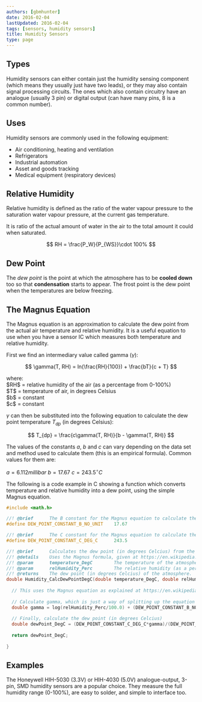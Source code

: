 ```yaml
---
authors: [gbmhunter]
date: 2016-02-04
lastUpdated: 2016-02-04
tags: [sensors, humidity sensors]
title: Humidity Sensors
type: page
---
```


## Types

Humidity sensors can either contain just the humidity sensing component (which means they usually just have two leads), or they may also contain signal processing circuits. The ones which also contain circuitry have an analogue (usually 3 pin) or digital output (can have many pins, 8 is a common number).

## Uses

Humidity sensors are commonly used in the following equipment:

* Air conditioning, heating and ventilation
* Refrigerators
* Industrial automation
* Asset and goods tracking
* Medical equipment (respiratory devices)

## Relative Humidity

Relative humidity is defined as the ratio of the water vapour pressure to the saturation water vapour pressure, at the current gas temperature.

It is ratio of the actual amount of water in the air to the total amount it could when saturated.

$$ RH = \frac{P_W}{P_{WS}}\cdot 100% $$

## Dew Point

The _dew point_ is the point at which the atmosphere has to be **cooled down** too so that **condensation** starts to appear. The frost point is the dew point when the temperatures are below freezing.

## The Magnus Equation

The Magnus equation is an approximation to calculate the dew point from the actual air temperature and relative humidity. It is a useful equation to use when you have a sensor IC which measures both temperature and relative humidity.

First we find an intermediary value called gamma ($\gamma$):

$$ \gamma(T, RH) = ln(\frac{RH}{100}) + \frac{bT}{c + T} $$

<p className="centered">    where:<br/>
    $RH$ = relative humidity of the air (as a percentage from 0-100%)<br/>
    $T$ = temperature of air, in degrees Celsius<br/>
    $b$ = constant<br/>
    $c$ = constant<br/></p>

$\gamma$ can then be substituted into the following equation to calculate the dew point temperature $T_{dp}$ (in degrees Celsius):

$$ T_{dp} = \frac{c\gamma(T, RH)}{b - \gamma(T, RH)} $$

The values of the constants $a$, $b$ and $c$ can vary depending on the data set and method used to calculate them (this is an empirical formula). Common values for them are:

$a = 6.112millibar$
$b = 17.67$
$c = 243.5^{\circ}C$

The following is a code example in C showing a function which converts temperature and relative humidity into a dew point, using the simple Magnus equation.

```c
#include <math.h>

//! @brief		The B constant for the Magnus equation to calculate the dew point.
#define DEW_POINT_CONSTANT_B_NO_UNIT	17.67

//! @brief		The C constant for the Magnus equation to calculate the dew point.
#define DEW_POINT_CONSTANT_C_DEG_C		243.5

//! @brief		Calculates the dew point (in degrees Celcius) from the temperature and relative humidity.
//! @details 	Uses the Magnus formula, given at https://en.wikipedia.org/wiki/Dew_point.
//! @param		temperature_DegC 		The temperature of the atmosphere at which the relative humidity was measured.
//! @param		relHumidity_Perc 		The relative humidity (as a percentage from 0-100) of the atmosphere measured.
//! @returns 	The dew point (in degrees Celcius) of the atmosphere.
double Humidity_CalcDewPointDegC(double temperature_DegC, double relHumidity_Perc) {
  
  // This uses the Magnus equation as explained at https://en.wikipedia.org/wiki/Dew_point
  
  // Calculate gamma, which is just a way of splitting up the equation into two operations
  double gamma = log(relHumidity_Perc/100.0) + (DEW_POINT_CONSTANT_B_NO_UNIT*temperature_DegC)/(DEW_POINT_CONSTANT_C_DEG_C + temperature_DegC);
  
  // Finally, calculate the dew point (in degrees Celcius)
  double dewPoint_DegC = (DEW_POINT_CONSTANT_C_DEG_C*gamma)/(DEW_POINT_CONSTANT_B_NO_UNIT - gamma);
  
  return dewPoint_DegC;
  
}
```

## Examples

The Honeywell HIH-5030 (3.3V) or HIH-4030 (5.0V) analogue-output, 3-pin, SMD humidity sensors are a popular choice. They measure the full humidity range (0-100%), are easy to solder, and simple to interface too.
